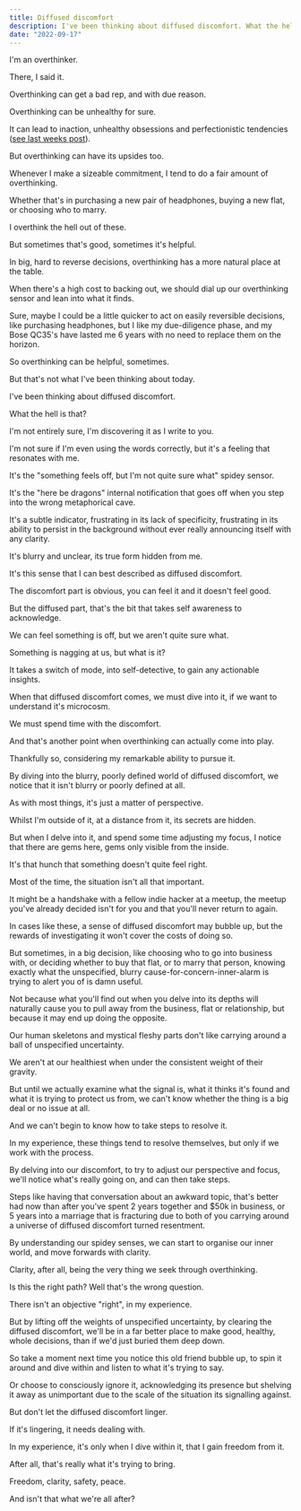 ```yaml
---
title: Diffused discomfort
description: I've been thinking about diffused discomfort. What the hell is that?
date: "2022-09-17"
---
```


I'm an overthinker.

There, I said it.

Overthinking can get a bad rep, and with due reason.

Overthinking can be unhealthy for sure.

It can lead to inaction, unhealthy obsessions and perfectionistic tendencies ([see last weeks post](/2022/09/10/not-perfect-just-better/)).

But overthinking can have its upsides too.

Whenever I make a sizeable commitment, I tend to do a fair amount of overthinking.

Whether that's in purchasing a new pair of headphones, buying a new flat, or choosing who to marry.

I overthink the hell out of these.

But sometimes that's good, sometimes it's helpful.

In big, hard to reverse decisions, overthinking has a more natural place at the table.

When there's a high cost to backing out, we should dial up our overthinking sensor and lean into what it finds.

Sure, maybe I could be a little quicker to act on easily reversible decisions, like purchasing headphones, but I like my due-diligence phase, and my Bose QC35's have lasted me 6 years with no need to replace them on the horizon.

So overthinking can be helpful, sometimes.

But that's not what I've been thinking about today.

I've been thinking about diffused discomfort.

What the hell is that?

I'm not entirely sure, I'm discovering it as I write to you.

I'm not sure if I'm even using the words correctly, but it's a feeling that resonates with me.

It's the "something feels off, but I'm not quite sure what" spidey sensor.

It's the "here be dragons" internal notification that goes off when you step into the wrong metaphorical cave.

It's a subtle indicator, frustrating in its lack of specificity, frustrating in its ability to persist in the background without ever really announcing itself with any clarity.

It's blurry and unclear, its true form hidden from me.

It's this sense that I can best described as diffused discomfort.

The discomfort part is obvious, you can feel it and it doesn't feel good.

But the diffused part, that's the bit that takes self awareness to acknowledge.

We can feel something is off, but we aren't quite sure what.

Something is nagging at us, but what is it?

It takes a switch of mode, into self-detective, to gain any actionable insights.

When that diffused discomfort comes, we must dive into it, if we want to understand it's microcosm.

We must spend time with the discomfort.

And that's another point when overthinking can actually come into play.

Thankfully so, considering my remarkable ability to pursue it.

By diving into the blurry, poorly defined world of diffused discomfort, we notice that it isn't blurry or poorly defined at all.

As with most things, it's just a matter of perspective.

<EmailSubscribe />

Whilst I'm outside of it, at a distance from it, its secrets are hidden.

But when I delve into it, and spend some time adjusting my focus, I notice that there are gems here, gems only visible from the inside.

It's that hunch that something doesn't quite feel right.

Most of the time, the situation isn't all that important.

It might be a handshake with a fellow indie hacker at a meetup, the meetup you've already decided isn't for you and that you'll never return to again.

In cases like these, a sense of diffused discomfort may bubble up, but the rewards of investigating it won't cover the costs of doing so.

But sometimes, in a big decision, like choosing who to go into business with, or deciding whether to buy that flat, or to marry that person, knowing exactly what the unspecified, blurry cause-for-concern-inner-alarm is trying to alert you of is damn useful.

Not because what you'll find out when you delve into its depths will naturally cause you to pull away from the business, flat or relationship, but because it may end up doing the opposite.

Our human skeletons and mystical fleshy parts don't like carrying around a ball of unspecified uncertainty.

We aren't at our healthiest when under the consistent weight of their gravity.

But until we actually examine what the signal is, what it thinks it's found and what it is trying to protect us from, we can't know whether the thing is a big deal or no issue at all.

And we can't begin to know how to take steps to resolve it.

In my experience, these things tend to resolve themselves, but only if we work with the process.

By delving into our discomfort, to try to adjust our perspective and focus, we'll notice what's really going on, and can then take steps.

Steps like having that conversation about an awkward topic, that's better had now than after you've spent 2 years together and $50k in business, or 5 years into a marriage that is fracturing due to both of you carrying around a universe of diffused discomfort turned resentment.

By understanding our spidey senses, we can start to organise our inner world, and move forwards with clarity.

Clarity, after all, being the very thing we seek through overthinking.

Is this the right path? Well that's the wrong question.

There isn't an objective "right", in my experience.

But by lifting off the weights of unspecified uncertainty, by clearing the diffused discomfort, we'll be in a far better place to make good, healthy, whole decisions, than if we'd just buried them deep down.

So take a moment next time you notice this old friend bubble up, to spin it around and dive within and listen to what it's trying to say.

Or choose to consciously ignore it, acknowledging its presence but shelving it away as unimportant due to the scale of the situation its signalling against.

But don't let the diffused discomfort linger.

If it's lingering, it needs dealing with.

In my experience, it's only when I dive within it, that I gain freedom from it.

After all, that's really what it's trying to bring.

Freedom, clarity, safety, peace.

And isn't that what we're all after?
